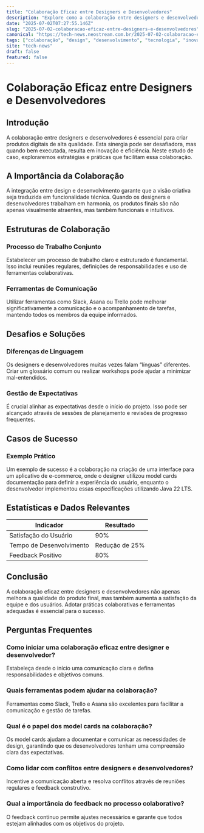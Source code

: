 ```yaml
---
title: "Colaboração Eficaz entre Designers e Desenvolvedores"
description: "Explore como a colaboração entre designers e desenvolvedores impulsiona a inovação, gerando produtos digitais de alta qualidade e eficiência."
date: "2025-07-02T07:27:55.146Z"
slug: "2025-07-02-colaboracao-eficaz-entre-designers-e-desenvolvedores"
canonical: "https://tech-news.neostream.com.br/2025-07-02-colaboracao-eficaz-entre-designers-e-desenvolvedores"
tags: ["colaboração", "design", "desenvolvimento", "tecnologia", "inovação"]
site: "tech-news"
draft: false
featured: false
---
```


# Colaboração Eficaz entre Designers e Desenvolvedores

## Introdução
A colaboração entre designers e desenvolvedores é essencial para criar produtos digitais de alta qualidade. Esta sinergia pode ser desafiadora, mas quando bem executada, resulta em inovação e eficiência. Neste estudo de caso, exploraremos estratégias e práticas que facilitam essa colaboração.

## A Importância da Colaboração
A integração entre design e desenvolvimento garante que a visão criativa seja traduzida em funcionalidade técnica. Quando os designers e desenvolvedores trabalham em harmonia, os produtos finais são não apenas visualmente atraentes, mas também funcionais e intuitivos.

## Estruturas de Colaboração
### Processo de Trabalho Conjunto
Estabelecer um processo de trabalho claro e estruturado é fundamental. Isso inclui reuniões regulares, definições de responsabilidades e uso de ferramentas colaborativas.

### Ferramentas de Comunicação
Utilizar ferramentas como Slack, Asana ou Trello pode melhorar significativamente a comunicação e o acompanhamento de tarefas, mantendo todos os membros da equipe informados.

## Desafios e Soluções
### Diferenças de Linguagem
Os designers e desenvolvedores muitas vezes falam “línguas” diferentes. Criar um glossário comum ou realizar workshops pode ajudar a minimizar mal-entendidos.

### Gestão de Expectativas
É crucial alinhar as expectativas desde o início do projeto. Isso pode ser alcançado através de sessões de planejamento e revisões de progresso frequentes.

## Casos de Sucesso
### Exemplo Prático
Um exemplo de sucesso é a colaboração na criação de uma interface para um aplicativo de e-commerce, onde o designer utilizou model cards documentação para definir a experiência do usuário, enquanto o desenvolvedor implementou essas especificações utilizando Java 22 LTS.

## Estatísticas e Dados Relevantes
| Indicador          | Resultado |
|--------------------|-----------|
| Satisfação do Usuário | 90%       |
| Tempo de Desenvolvimento | Redução de 25%|
| Feedback Positivo  | 80%       |

## Conclusão
A colaboração eficaz entre designers e desenvolvedores não apenas melhora a qualidade do produto final, mas também aumenta a satisfação da equipe e dos usuários. Adotar práticas colaborativas e ferramentas adequadas é essencial para o sucesso.

## Perguntas Frequentes
### Como iniciar uma colaboração eficaz entre designer e desenvolvedor?
Estabeleça desde o início uma comunicação clara e defina responsabilidades e objetivos comuns.

### Quais ferramentas podem ajudar na colaboração?
Ferramentas como Slack, Trello e Asana são excelentes para facilitar a comunicação e gestão de tarefas.

### Qual é o papel dos model cards na colaboração?
Os model cards ajudam a documentar e comunicar as necessidades de design, garantindo que os desenvolvedores tenham uma compreensão clara das expectativas.

### Como lidar com conflitos entre designers e desenvolvedores?
Incentive a comunicação aberta e resolva conflitos através de reuniões regulares e feedback construtivo.

### Qual a importância do feedback no processo colaborativo?
O feedback contínuo permite ajustes necessários e garante que todos estejam alinhados com os objetivos do projeto.